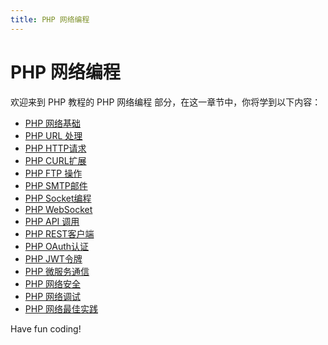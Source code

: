 ```yaml
---
title: PHP 网络编程
---
```


# PHP 网络编程

欢迎来到 PHP 教程的 PHP 网络编程 部分，在这一章节中，你将学到以下内容：

- [PHP 网络基础](./0-php-network-basics.mdx)
- [PHP URL 处理](./1-php-url-processing.mdx)
- [PHP HTTP请求](./2-php-http-request.mdx)
- [PHP CURL扩展](./3-php-curl-extension.mdx)
- [PHP FTP 操作](./4-php-ftp-operation.mdx)
- [PHP SMTP邮件](./5-php-smtp-mail.mdx)
- [PHP Socket编程](./6-php-socket-programming.mdx)
- [PHP WebSocket](./7-php-websocket.mdx)
- [PHP API 调用](./8-php-api-call.mdx)
- [PHP REST客户端](./9-php-rest-client.mdx)
- [PHP OAuth认证](./10-php-oauth-authentication.mdx)
- [PHP JWT令牌](./11-php-jwt-token.mdx)
- [PHP 微服务通信](./12-php-microservice-communication.mdx)
- [PHP 网络安全](./13-php-network-security.mdx)
- [PHP 网络调试](./14-php-network-debugging.mdx)
- [PHP 网络最佳实践](./15-php-network-best-practices.mdx)

Have fun coding!